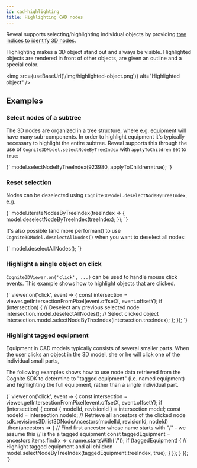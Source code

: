```yaml
---
id: cad-highlighting
title: Highlighting CAD nodes
---
```



Reveal supports selecting/highlighting individual objects by providing [tree indices to identify 3D nodes](../concepts.md).

Highlighting makes a 3D object stand out and always be visible. Highlighted objects are
rendered in front of other objects, are given an outline and a special color.

<img src={useBaseUrl('/img/highlighted-object.png')} alt="Highlighted object" />

## Examples

<DemoWrapper
  modelId={4715379429968321}
  revisionId={5688854005909501}
  name="Cognite3DViewerDemo"
/>

### Select nodes of a subtree

The 3D nodes are organized in a tree structure, where e.g. equipment will have many sub-components. In
order to highlight equipment it's typically necessary to highlight the entire
subtree. Reveal supports this through the use of `Cognite3DModel.selectNodeByTreeIndex` with `applyToChildren`
set to `true`:

<LiveCodeSnippet>
{`
model.selectNodeByTreeIndex(923980, applyToChildren=true);
`}
</LiveCodeSnippet>

### Reset selection

Nodes can be deselected using `Cognite3DModel.deselectNodeByTreeIndex`, e.g.

<LiveCodeSnippet>
{`
model.iterateNodesByTreeIndex(treeIndex => {
  model.deselectNodeByTreeIndex(treeIndex);
});
`}
</LiveCodeSnippet>

It's also possible (and more performant) to use `Cognite3DModel.deselectAllNodes()` when
you want to deselect all nodes:

<LiveCodeSnippet>
{`
model.deselectAllNodes();
`}
</LiveCodeSnippet>

### Highlight a single object on click

`Cognite3DViewer.on('click', ...)` can be used to handle mouse click events. This example shows how to highlight objects that are clicked.

<LiveCodeSnippet>
{`
viewer.on('click', event => {
  const intersection = viewer.getIntersectionFromPixel(event.offsetX, event.offsetY);
  if (intersection) {
    // Deselect any previous selected node
    intersection.model.deselectAllNodes();
    // Select clicked object
    intersection.model.selectNodeByTreeIndex(intersection.treeIndex);
  };
});
`}
</LiveCodeSnippet>

### Highlight tagged equipment

Equipment in CAD models typically consists of several smaller parts. When the user clicks an object in the 3D model, she or he will click one of the individual small parts,

The following examples shows how to use node data retrieved from the Cognite SDK to determine to "tagged equipment" (i.e. named equipment) and highlighting the full equipment, rather than a single individual part.

<LiveCodeSnippet>
{`
viewer.on('click', event => {
  const intersection = viewer.getIntersectionFromPixel(event.offsetX, event.offsetY);
  if (intersection) {
    const { modelId, revisionId } = intersection.model;
    const nodeId = intersection.nodeId;
    // Retrieve all ancestors of the clicked node
    sdk.revisions3D.list3DNodeAncestors(modelId, revisionId, nodeId)
      .then(ancestors => {
        // Find first ancestor whose name starts with "/" - we assume this
        // is the a tagged equipment
        const taggedEquipment = ancestors.items.find(x => x.name.startsWith('/'));
        if (taggedEquipment) {
          // Highlight tagged equipment and all children
          model.selectNodeByTreeIndex(taggedEquipment.treeIndex, true);
        }
      });
  }
});
`}
</LiveCodeSnippet>
